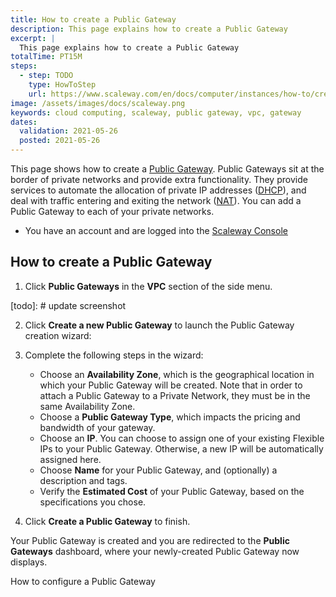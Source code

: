 ```yaml
---
title: How to create a Public Gateway
description: This page explains how to create a Public Gateway
excerpt: |
  This page explains how to create a Public Gateway
totalTime: PT15M
steps:
  - step: TODO
    type: HowToStep
    url: https://www.scaleway.com/en/docs/computer/instances/how-to/create-a-public-gateway
image: /assets/images/docs/scaleway.png
keywords: cloud computing, scaleway, public gateway, vpc, gateway
dates:
  validation: 2021-05-26
  posted: 2021-05-26
---
```


This page shows how to create a [Public Gateway](/network/vpc/concepts#public-gateway). Public Gateways sit at the border of private networks and provide extra functionality. They provide services to automate the allocation of private IP addresses ([DHCP](/network/vpc/concepts#dhcp)), and deal with traffic entering and exiting the network ([NAT](/network/vpc/concepts#nat)). You can add a Public Gateway to each of your private networks.

<Message type="requirement">

  - You have an account and are logged into the [Scaleway Console](https://console.scaleway.com)

</Message>

## How to create a Public Gateway

1. Click **Public Gateways** in the **VPC** section of the side menu.

[todo]: # update screenshot

  <Lightbox src="scaleway-vpc-tab.png" alt="" />

2. Click **Create a new Public Gateway** to launch the Public Gateway creation wizard:
   
  <Lightbox src="scaleway-vpc-gw-wiz1.png" alt="" />

3. Complete the following steps in the wizard: 

    - Choose an **Availability Zone**, which is the geographical location in which your Public Gateway will be created. Note that in order to attach a Public Gateway to a Private Network, they must be in the same Availability Zone.
    - Choose a **Public Gateway Type**, which impacts the pricing and bandwidth of your gateway.
    - Choose an **IP**. You can choose to assign one of your existing Flexible IPs to your Public Gateway. Otherwise, a new IP will be automatically assigned here. 
    - Choose **Name** for your Public Gateway, and (optionally) a description and tags.
    - Verify the **Estimated Cost** of your Public Gateway, based on the specifications you chose.

4. Click **Create a Public Gateway** to finish. 

Your Public Gateway is created and you are redirected to the **Public Gateways** dashboard, where your newly-created Public Gateway now displays.

<Navigation title="See Also">
  <NextButton to="/network/vpc/how-to/configure-a-public-gateway/">How to configure a Public Gateway</NextButton>
</Navigation>
